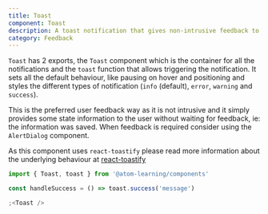 ```yaml
---
title: Toast
component: Toast
description: A toast notification that gives non-intrusive feedback to the user and times out automatically
category: Feedback
---
```


`Toast` has 2 exports, the `Toast` component which is the container for all the notifications and the `toast` function that allows triggering the notification. It sets all the default behaviour, like pausing on hover and positioning and styles the different types of notification (`info` (default), `error`, `warning` and `success`).

This is the preferred user feedback way as it is not intrusive and it simply provides some state information to the user without waiting for feedback, ie: the information was saved. When feedback is required consider using the `AlertDialog` component.

As this component uses `react-toastify` please read more information about the underlying behaviour at [react-toastify](https://fkhadra.github.io/react-toastify/introduction/)

```jsx preview
import { Toast, toast } from '@atom-learning/components'

const handleSuccess = () => toast.success('message')

;<Toast />
```
